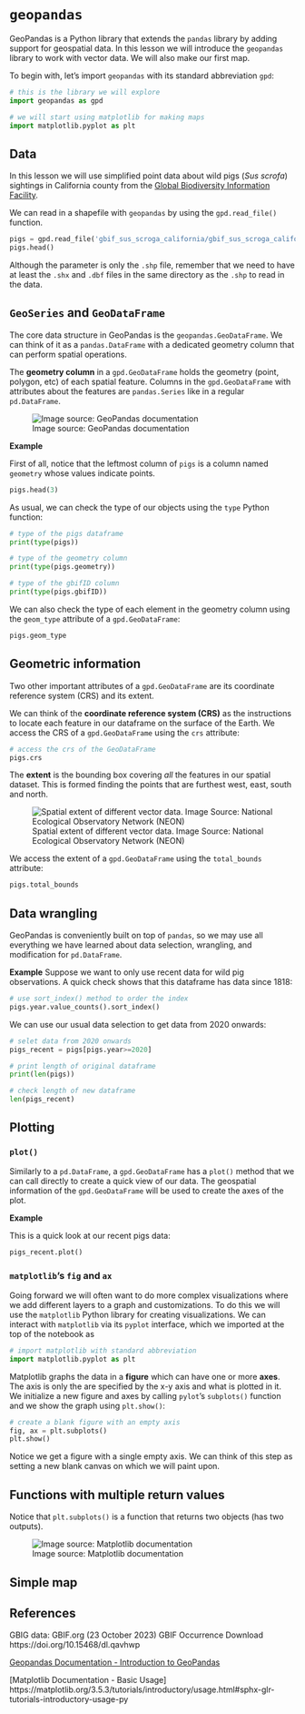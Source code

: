 # `geopandas`

GeoPandas is a Python library that extends the `pandas` library by adding support for geospatial data. In this lesson we will introduce the `geopandas` library to work with vector data. We will also make our first map. 

To begin with, let's import `geopandas` with its standard abbreviation `gpd`:

```python
# this is the library we will explore
import geopandas as gpd

# we will start using matplotlib for making maps
import matplotlib.pyplot as plt
```

## Data

In this lesson we will use simplified point data about wild pigs (*Sus scrofa*) sightings in California county from the [Global Biodiversity Information Facility](https://www.gbif.org). 

We can read in a shapefile with `geopandas` by using the `gpd.read_file()` function. 

```python
pigs = gpd.read_file('gbif_sus_scroga_california/gbif_sus_scroga_california.shp')
pigs.head()
```

::: {.callout-caution}
Although the parameter is only the `.shp` file, remember that we need to have at least the `.shx` and `.dbf` files in the same directory as the `.shp` to read in the data. 
:::

## `GeoSeries` and `GeoDataFrame`

The core data structure in GeoPandas is the `geopandas.GeoDataFrame`. 
We can think of it as a `pandas.DataFrame` with a dedicated geometry column that can perform spatial operations. 

The **geometry column** in a `gpd.GeoDataFrame` holds the geometry (point, polygon, etc) of each spatial feature. Columns in the `gpd.GeoDataFrame` with attributes about the features are `pandas.Series` like in a regular `pd.DataFrame`. 

![Image source: GeoPandas documentation](/images/lesson-8-geopandas/dataframe.svg)

**Example**

First of all, notice that the leftmost column of `pigs` is a column named `geometry` whose values indicate points. 

```python
pigs.head(3)
```

As usual, we can check the type of our objects using the `type` Python function:

```python
# type of the pigs dataframe 
print(type(pigs))

# type of the geometry column
print(type(pigs.geometry))

# type of the gbifID column
print(type(pigs.gbifID))
```

We can also check the type of each element in the geometry column using the `geom_type` attribute of a `gpd.GeoDataFrame`:

```python
pigs.geom_type
```

<!--

This is a `shapely` point. `shapely` is another Python library that to construct and modify points, lines, and polygons. We will talk more about it in the next lessons.
-->

## Geometric information

Two other important attributes of a `gpd.GeoDataFrame` are its coordinate reference system (CRS) and its extent. 

We can think of the **coordinate reference system (CRS)** as the instructions to locate each feature in our dataframe on the surface of the Earth. We access the CRS of a `gpd.GeoDataFrame` using the `crs` attribute:

```python
# access the crs of the GeoDataFrame
pigs.crs
```

The **extent** is the bounding box covering *all* the features in our spatial dataset. This is formed finding the points that are furthest west, east, south and north.

![Spatial extent of different vector data. Image Source: National Ecological Observatory Network (NEON)](/images/lesson-8-geopandas/spatial-extent.png)

We access the extent of a `gpd.GeoDataFrame` using the `total_bounds` attribute:

```python
pigs.total_bounds
```

## Data wrangling

GeoPandas is conveniently built on top of `pandas`, so we may use all everything we have learned about data selection, wrangling, and modification for `pd.DataFrame`.

**Example**
Suppose we want to only use recent data for wild pig observations. A quick check shows that this dataframe has data since 1818:

```python
# use sort_index() method to order the index
pigs.year.value_counts().sort_index()
```

We can use our usual data selection to get data from 2020 onwards:

```python
# selet data from 2020 onwards
pigs_recent = pigs[pigs.year>=2020]

# print length of original dataframe
print(len(pigs))

# check length of new dataframe
len(pigs_recent)
```

## Plotting

### `plot()`

Similarly to a `pd.DataFrame`, a `gpd.GeoDataFrame` has a `plot()` method that we can call directly to create a quick view of our data. 
The geospatial information of the `gpd.GeoDataFrame` will be used to create the axes of the plot.

**Example**

This is a quick look at our recent pigs data:

```python
pigs_recent.plot()
```

### `matplotlib`'s `fig` and `ax`

Going forward we will often want to do more complex visualizations where we add different layers to a graph and customizations. To do this we will use the `matplotlib` Python library for creating visualizations. We can interact with `matplotlib` via its `pyplot` interface, which we imported at the top of the notebook as 
```python
# import matplotlib with standard abbreviation
import matplotlib.pyplot as plt
```

Matplotlib graphs the data in a **figure** which can have one or more **axes**. The axis is only the are specified by the x-y axis and what is plotted in it. 
We initialize a new figure and axes by calling `pylot`'s `subplots()` function and we show the graph using `plt.show()`:

```python
# create a blank figure with an empty axis
fig, ax = plt.subplots()
plt.show()
```

Notice we get a figure with a single empty axis. We can think of this step as setting a new blank canvas on which we will paint upon. 

::: {.callout-note}
## Functions with multiple return values
Notice that `plt.subplots()` is a function that returns two objects (has two outputs). 
:::

![Image source: Matplotlib documentation](/images/lesson-8-geopandas/anatomy.png)


## Simple map


## References
GBIG data: GBIF.org (23 October 2023) GBIF Occurrence Download https://doi.org/10.15468/dl.qavhwp

[Geopandas Documentation - Introduction to GeoPandas](https://geopandas.org/en/stable/getting_started/introduction.html)

[Matplotlib Documentation - Basic Usage]
https://matplotlib.org/3.5.3/tutorials/introductory/usage.html#sphx-glr-tutorials-introductory-usage-py
